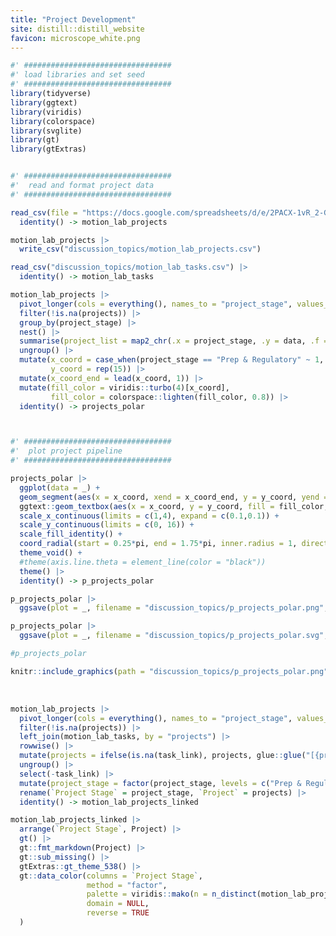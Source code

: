 ```yaml
---
title: "Project Development"
site: distill::distill_website
favicon: microscope_white.png
---
```



 
```r

#' #################################
#' load libraries and set seed
#' #################################
library(tidyverse)
library(ggtext)
library(viridis)
library(colorspace)
library(svglite)
library(gt)
library(gtExtras)


#' #################################
#'  read and format project data
#' #################################

read_csv(file = "https://docs.google.com/spreadsheets/d/e/2PACX-1vR_2-GKnR34K_O-NGMFITGN1m3_NtOo1pBL_ndBtYK-0zw5bLlYeUz7eIx-hh9dBYAkhVMdnQhZ0iNJ/pub?gid=0&single=true&output=csv") %>%
  identity() -> motion_lab_projects

motion_lab_projects |> 
  write_csv("discussion_topics/motion_lab_projects.csv")

read_csv("discussion_topics/motion_lab_tasks.csv") |> 
  identity() -> motion_lab_tasks

motion_lab_projects |> 
  pivot_longer(cols = everything(), names_to = "project_stage", values_to = "projects") |> 
  filter(!is.na(projects)) |>
  group_by(project_stage) |> 
  nest() |> 
  summarise(project_list = map2_chr(.x = project_stage, .y = data, .f = ~ paste0("<b>", .x, "</b><br>", paste(pull(.y, projects), collapse = "<br>")))) |> 
  ungroup() |> 
  mutate(x_coord = case_when(project_stage == "Prep & Regulatory" ~ 1, project_stage == "Specimen & Data Collection" ~ 2, project_stage == "Analysis & Writing" ~ 3, project_stage == "Revision & Resubmission" ~ 4),
         y_coord = rep(15)) |> 
  mutate(x_coord_end = lead(x_coord, 1)) |> 
  mutate(fill_color = viridis::turbo(4)[x_coord],
         fill_color = colorspace::lighten(fill_color, 0.8)) |> 
  identity() -> projects_polar



#' #################################
#'  plot project pipeline
#' #################################

projects_polar |> 
  ggplot(data = _) + 
  geom_segment(aes(x = x_coord, xend = x_coord_end, y = y_coord, yend = y_coord)) +
  ggtext::geom_textbox(aes(x = x_coord, y = y_coord, fill = fill_color, label = project_list), halign = 1, family = "Roboto") +
  scale_x_continuous(limits = c(1,4), expand = c(0.1,0.1)) +
  scale_y_continuous(limits = c(0, 16)) +
  scale_fill_identity() +
  coord_radial(start = 0.25*pi, end = 1.75*pi, inner.radius = 1, direction = -1, clip = "off") +
  theme_void() +
  #theme(axis.line.theta = element_line(color = "black"))
  theme() |> 
  identity() -> p_projects_polar

p_projects_polar |> 
  ggsave(plot = _, filename = "discussion_topics/p_projects_polar.png", height = 6, width = 8, units = "in", dpi = 600)

p_projects_polar |> 
  ggsave(plot = _, filename = "discussion_topics/p_projects_polar.svg", height = 6, width = 8, units = "in")

#p_projects_polar


```


```r

knitr::include_graphics(path = "discussion_topics/p_projects_polar.png")

```

<br>    
  

```r

motion_lab_projects |> 
  pivot_longer(cols = everything(), names_to = "project_stage", values_to = "projects") |> 
  filter(!is.na(projects)) |>
  left_join(motion_lab_tasks, by = "projects") |> 
  rowwise() |> 
  mutate(projects = ifelse(is.na(task_link), projects, glue::glue("[{projects}]({task_link})"))) |> 
  ungroup() |> 
  select(-task_link) |>
  mutate(project_stage = factor(project_stage, levels = c("Prep & Regulatory", "Specimen & Data Collection", "Analysis & Writing", "Revision & Resubmission"))) |> 
  rename(`Project Stage` = project_stage, `Project` = projects) |> 
  identity() -> motion_lab_projects_linked

motion_lab_projects_linked |>  
  arrange(`Project Stage`, Project) |> 
  gt() |> 
  gt::fmt_markdown(Project) |> 
  gt::sub_missing() |> 
  gtExtras::gt_theme_538() |> 
  gt::data_color(columns = `Project Stage`,
                 method = "factor",
                 palette = viridis::mako(n = n_distinct(motion_lab_projects_linked$`Project Stage`), alpha = 1),
                 domain = NULL,
                 reverse = TRUE
  )


```


<br>